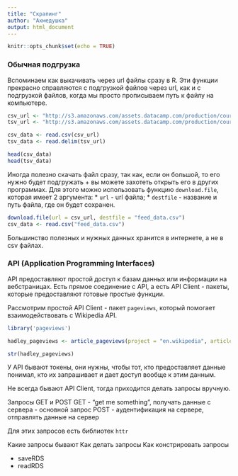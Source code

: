 ```yaml
---
title: "Скрапинг"
author: "Ахмедушка"
output: html_document
---
```


```r
knitr::opts_chunk$set(echo = TRUE)
```

### Обычная подгрузка 

Вспоминаем как выкачивать через url файлы сразу в R. Эти функции прекрасно справляются с подгрузкой файлов через url, как и с подгрузкой файлов, когда мы просто прописываем путь к файлу на компьютере.

```r
csv_url <- "http://s3.amazonaws.com/assets.datacamp.com/production/course_1561/datasets/chickwts.csv"
tsv_url <- "http://s3.amazonaws.com/assets.datacamp.com/production/course_3026/datasets/tsv_data.tsv"

csv_data <- read.csv(csv_url)
tsv_data <- read.delim(tsv_url)

head(csv_data)
head(tsv_data)
```

Иногда полезно скачать файл сразу, так как, если он большой, то его нужно будет подгружать + вы можете захотеть открыть его в других программах. Для этого можно использовать функцию `download.file`, которая имеет 2 аргумента:
* `url` - url файла;
* `destfile` - название и путь файла, где он будет сохранен.

```r
download.file(url = csv_url, destfile = "feed_data.csv")
csv_data <- read.csv("feed_data.csv")
```


Большинство полезных и нужных данных хранится в интернете, а не в csv файлах.

### API (Application Programming Interfaces)

API предоставляют простой доступ к базам данных или информации на вебстраницах. Есть прямое соединение с API, а есть API Client - пакеты, которые предоставляют готовые простые функции.

Рассмотрим простой API Client - пакет `pageviews`, который помогает взаимодействовать с Wikipedia API. 

```r
library('pageviews') 

hadley_pageviews <- article_pageviews(project = "en.wikipedia", article = "Hadley Wickham")

str(hadley_pageviews)
```

У API бывают токены, они нужны, чтобы тот, кто предоставляет данные понимал, кто их запрашивает и дает доступ вообще к этим данным.

Не всегда бывают API Client, тогда приходится делать запросы вручную. 

Запросы GET и POST
GET - "get me something", получать данные с сервера - основной запрос
POST - аудентификация на сервере, отправлять данные на сервер

Для этих запросов есть библиотек `httr`


Какие запросы бывают
Как делать запросы
Как констрировать запросы

- saveRDS
- readRDS